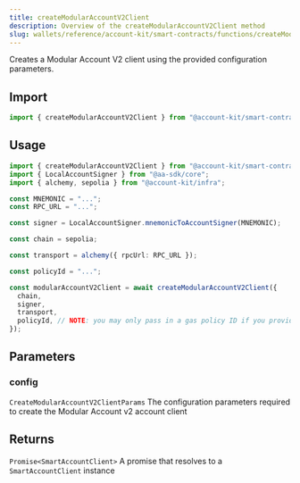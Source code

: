 ```yaml
---
title: createModularAccountV2Client
description: Overview of the createModularAccountV2Client method
slug: wallets/reference/account-kit/smart-contracts/functions/createModularAccountV2Client
---
```




Creates a Modular Account V2 client using the provided configuration parameters.

## Import

```ts
import { createModularAccountV2Client } from "@account-kit/smart-contracts";
```

## Usage

```ts twoslash
import { createModularAccountV2Client } from "@account-kit/smart-contracts";
import { LocalAccountSigner } from "@aa-sdk/core";
import { alchemy, sepolia } from "@account-kit/infra";

const MNEMONIC = "...";
const RPC_URL = "...";

const signer = LocalAccountSigner.mnemonicToAccountSigner(MNEMONIC);

const chain = sepolia;

const transport = alchemy({ rpcUrl: RPC_URL });

const policyId = "...";

const modularAccountV2Client = await createModularAccountV2Client({
  chain,
  signer,
  transport,
  policyId, // NOTE: you may only pass in a gas policy ID if you provide an Alchemy transport!
});
```

## Parameters

### config

`CreateModularAccountV2ClientParams`
The configuration parameters required to create the Modular Account v2 account client

## Returns

`Promise<SmartAccountClient>`
A promise that resolves to a `SmartAccountClient` instance
